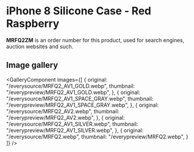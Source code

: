 
# iPhone 8 Silicone Case - Red Raspberry

<Callout type='info' emoji='👉🏻'>**MRFQ2ZM** is an order number for this product, used for search engines, auction websites and such.</Callout>

## Image gallery

<GalleryComponent
    images={[
      {
        original: "/everysource/MRFQ2_AV1_GOLD.webp",
        thumbnail: "/everypreview/MRFQ2_AV1_GOLD.webp",
      },
      {
        original: "/everysource/MRFQ2_AV1_SPACE_GRAY.webp",
        thumbnail: "/everypreview/MRFQ2_AV1_SPACE_GRAY.webp",
      },
      {
        original: "/everysource/MRFQ2_AV2.webp",
        thumbnail: "/everypreview/MRFQ2_AV2.webp",
      },
      {
        original: "/everysource/MRFQ2_AV1_SILVER.webp",
        thumbnail: "/everypreview/MRFQ2_AV1_SILVER.webp",
      },
      {
        original: "/everysource/MRFQ2.webp",
        thumbnail: "/everypreview/MRFQ2.webp",
      }
    ]}
  />

